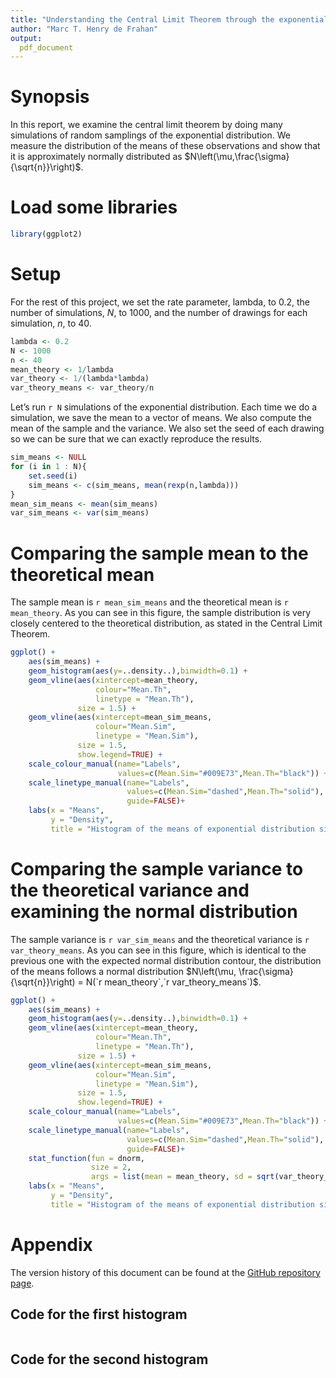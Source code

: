 ```yaml
---
title: "Understanding the Central Limit Theorem through the exponential distribution"
author: "Marc T. Henry de Frahan"
output: 
  pdf_document
---
```


# Synopsis
In this report, we examine the central limit theorem by doing many
simulations of random samplings of the exponential distribution. We
measure the distribution of the means of these observations and show
that it is approximately normally distributed as $N\left(\mu,\frac{\sigma}{\sqrt{n}}\right)$.

# Load some libraries
```r
library(ggplot2)
```

# Setup

For the rest of this project, we set the rate parameter, lambda, to
0.2, the number of simulations, $N$, to 1000, and the number of drawings for each simulation, $n$, to 40.

```r
lambda <- 0.2
N <- 1000
n <- 40
mean_theory <- 1/lambda
var_theory <- 1/(lambda*lambda)
var_theory_means <- var_theory/n
```

Let's run `r N` simulations of the exponential distribution. Each
time we do a simulation, we save the mean to a vector of means. We
also compute the mean of the sample and the variance. We also set the seed of each drawing so we can be sure that we can exactly reproduce the results.

```r
sim_means <- NULL
for (i in 1 : N){
    set.seed(i)
    sim_means <- c(sim_means, mean(rexp(n,lambda)))
}
mean_sim_means <- mean(sim_means)
var_sim_means <- var(sim_means)
```

# Comparing the sample mean to the theoretical mean

The sample mean is `r mean_sim_means` and the theoretical mean is `r mean_theory`. As you can see in this figure, the sample distribution
is very closely centered to the theoretical distribution, as stated in the Central Limit Theorem.

```r
ggplot() +
    aes(sim_means) +
    geom_histogram(aes(y=..density..),binwidth=0.1) +
    geom_vline(aes(xintercept=mean_theory,
                   colour="Mean.Th",
                   linetype = "Mean.Th"),
               size = 1.5) +
    geom_vline(aes(xintercept=mean_sim_means,
                   colour="Mean.Sim",
                   linetype = "Mean.Sim"),
               size = 1.5,
               show.legend=TRUE) +
    scale_colour_manual(name="Labels",
                        values=c(Mean.Sim="#009E73",Mean.Th="black")) +
    scale_linetype_manual(name="Labels",
                          values=c(Mean.Sim="dashed",Mean.Th="solid"),
                          guide=FALSE)+
    labs(x = "Means",
         y = "Density",
         title = "Histogram of the means of exponential distribution simulations")
```


# Comparing the sample variance to the theoretical variance and examining the normal distribution

The sample variance is `r var_sim_means` and the theoretical variance
is `r var_theory_means`. As you can see in this figure, which is
identical to the previous one with the expected normal distribution
contour, the distribution of the means follows a normal distribution
$N\left(\mu, \frac{\sigma}{\sqrt{n}}\right) = N(`r mean_theory`,`r var_theory_means`)$.

```r
ggplot() +
    aes(sim_means) +
    geom_histogram(aes(y=..density..),binwidth=0.1) +
    geom_vline(aes(xintercept=mean_theory,
                   colour="Mean.Th",
                   linetype = "Mean.Th"),
               size = 1.5) +
    geom_vline(aes(xintercept=mean_sim_means,
                   colour="Mean.Sim",
                   linetype = "Mean.Sim"),
               size = 1.5,
               show.legend=TRUE) +
    scale_colour_manual(name="Labels",
                        values=c(Mean.Sim="#009E73",Mean.Th="black")) +
    scale_linetype_manual(name="Labels",
                          values=c(Mean.Sim="dashed",Mean.Th="solid"),
                          guide=FALSE)+
    stat_function(fun = dnorm,
                  size = 2,
                  args = list(mean = mean_theory, sd = sqrt(var_theory_means))) +
    labs(x = "Means",
         y = "Density",
         title = "Histogram of the means of exponential distribution simulations")
```


\newpage

# Appendix
The version history of this document can be found at the [GitHub repository page](https://github.com/marchdf/StatInf1).

## Code for the first histogram
```r
```

## Code for the second histogram
```r
```
